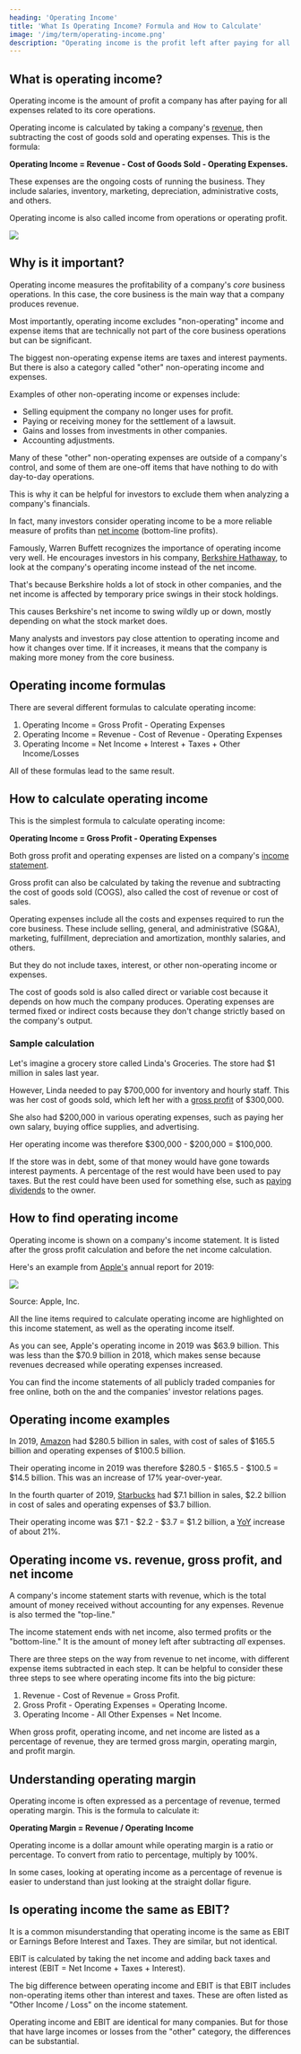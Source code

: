 ```yaml
---
heading: 'Operating Income'
title: 'What Is Operating Income? Formula and How to Calculate'
image: '/img/term/operating-income.png'
description: "Operating income is the profit left after paying for all expenses related to a company's core operations. It is a commonly used measure of profitability."
---
```


## What is operating income?

Operating income is the amount of profit a company has after paying for all expenses related to its core operations.

Operating income is calculated by taking a company's [revenue](/term/revenue/), then subtracting the cost of goods sold and operating expenses. This is the formula:

**Operating Income = Revenue - Cost of Goods Sold - Operating Expenses.**

These expenses are the ongoing costs of running the business. They include salaries, inventory, marketing, depreciation, administrative costs, and others.

Operating income is also called income from operations or operating profit.

<img
	src="/img/term/operating-income.png"
	text="Operating income formula"
	width={926}
	height={463}
	className="add-border"
/>

<Text1Ad key="/stock-market-hours/" mobileOnly={true} />

## Why is it important?

Operating income measures the profitability of a company's _core_ business operations. In this case, the core business is the main way that a company produces revenue.

Most importantly, operating income excludes "non-operating" income and expense items that are technically not part of the core business operations but can be significant.

The biggest non-operating expense items are taxes and interest payments. But there is also a category called "other" non-operating income and expenses.

Examples of other non-operating income or expenses include:

-  Selling equipment the company no longer uses for profit.
-  Paying or receiving money for the settlement of a lawsuit.
-  Gains and losses from investments in other companies.
-  Accounting adjustments.

Many of these "other" non-operating expenses are outside of a company's control, and some of them are one-off items that have nothing to do with day-to-day operations.

This is why it can be helpful for investors to exclude them when analyzing a company's financials.

In fact, many investors consider operating income to be a more reliable measure of profits than [net income](/term/net-income/) (bottom-line profits).

Famously, Warren Buffett recognizes the importance of operating income very well. He encourages investors in his company, [Berkshire Hathaway](/stocks/brk.b), to look at the company's operating income instead of the net income.

That's because Berkshire holds a lot of stock in other companies, and the net income is affected by temporary price swings in their stock holdings.

This causes Berkshire's net income to swing wildly up or down, mostly depending on what the stock market does.

Many analysts and investors pay close attention to operating income and how it changes over time. If it increases, it means that the company is making more money from the core business.

## Operating income formulas

There are several different formulas to calculate operating income:

1. Operating Income = Gross Profit - Operating Expenses
2. Operating Income = Revenue - Cost of Revenue - Operating Expenses
3. Operating Income = Net Income + Interest + Taxes + Other Income/Losses

All of these formulas lead to the same result.

## How to calculate operating income

This is the simplest formula to calculate operating income:

**Operating Income = Gross Profit - Operating Expenses**

Both gross profit and operating expenses are listed on a company's [income statement](/term/income-statement/).

Gross profit can also be calculated by taking the revenue and subtracting the cost of goods sold (COGS), also called the cost of revenue or cost of sales.

Operating expenses include all the costs and expenses required to run the core business. These include selling, general, and administrative (SG&A), marketing, fulfillment, depreciation and amortization, monthly salaries, and others.

But they do not include taxes, interest, or other non-operating income or expenses.

The cost of goods sold is also called direct or variable cost because it depends on how much the company produces. Operating expenses are termed fixed or indirect costs because they don't change strictly based on the company's output.

### Sample calculation

Let's imagine a grocery store called Linda's Groceries. The store had $1 million in sales last year.

However, Linda needed to pay $700,000 for inventory and hourly staff. This was her cost of goods sold, which left her with a [gross profit](/term/gross-profit/) of $300,000.

She also had $200,000 in various operating expenses, such as paying her own salary, buying office supplies, and advertising.

Her operating income was therefore $300,000 - $200,000 = $100,000.

If the store was in debt, some of that money would have gone towards interest payments. A percentage of the rest would have been used to pay taxes. But the rest could have been used for something else, such as [paying dividends](/how-often-are-dividends-paid/) to the owner.

## How to find operating income

Operating income is shown on a company's income statement. It is listed after the gross profit calculation and before the net income calculation.

Here's an example from [Apple's](/stocks/aapl/) annual report for 2019:

<img
	src="/img/term/apple-operating-income.png"
	text="Apple income statement showing the operating income"
	width={926}
	height={463}
	loading="lazy"
	className="add-border"
/>

Source: Apple, Inc.

All the line items required to calculate operating income are highlighted on this income statement, as well as the operating income itself.

As you can see, Apple's operating income in 2019 was $63.9 billion. This was less than the $70.9 billion in 2018, which makes sense because revenues decreased while operating expenses increased.

You can find the income statements of all publicly traded companies for free online, both on the <External url="https://www.sec.gov/edgar/searchedgar/companysearch.html" text="SEC website" /> and the companies' investor relations pages.

## Operating income examples

In 2019, [Amazon](/stocks/amzn/) had $280.5 billion in sales, with cost of sales of $165.5 billion and operating expenses of $100.5 billion.

Their operating income in 2019 was therefore $280.5 - $165.5 - $100.5 = $14.5 billion. This was an increase of 17% year-over-year.

In the fourth quarter of 2019, [Starbucks](/stocks/sbux/) had $7.1 billion in sales, $2.2 billion in cost of sales and operating expenses of $3.7 billion.

Their operating income was $7.1 - $2.2 - $3.7 = $1.2 billion, a [YoY](/term/yoy-year-over-year/) increase of about 21%.

## Operating income vs. revenue, gross profit, and net income

A company's income statement starts with revenue, which is the total amount of money received without accounting for any expenses. Revenue is also termed the "top-line."

The income statement ends with net income, also termed profits or the "bottom-line." It is the amount of money left after subtracting *all* expenses.

There are three steps on the way from revenue to net income, with different expense items subtracted in each step. It can be helpful to consider these three steps to see where operating income fits into the big picture:

1. Revenue - Cost of Revenue = Gross Profit.
2. Gross Profit - Operating Expenses = Operating Income.
3. Operating Income - All Other Expenses = Net Income.

When gross profit, operating income, and net income are listed as a percentage of revenue, they are termed gross margin, operating margin, and profit margin.

## Understanding operating margin

Operating income is often expressed as a percentage of revenue, termed operating margin. This is the formula to calculate it:

**Operating Margin = Revenue / Operating Income**

Operating income is a dollar amount while operating margin is a ratio or percentage. To convert from ratio to percentage, multiply by 100%.

In some cases, looking at operating income as a percentage of revenue is easier to understand than just looking at the straight dollar figure.

## Is operating income the same as EBIT?

It is a common misunderstanding that operating income is the same as EBIT or Earnings Before Interest and Taxes. They are similar, but not identical.

EBIT is calculated by taking the net income and adding back taxes and interest (EBIT = Net Income + Taxes + Interest).

The big difference between operating income and EBIT is that EBIT includes non-operating items other than interest and taxes. These are often listed as "Other Income / Loss" on the income statement.

Operating income and EBIT are identical for many companies. But for those that have large incomes or losses from the "other" category, the differences can be substantial.
